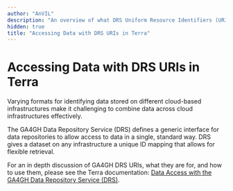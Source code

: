 ```yaml
---
author: "AnVIL"
description: "An overview of what DRS Uniform Resource Identifiers (URIs) are, and why they are used in Terra. It also outlines where they are used and how to access the data they represent in the Terra platform."
hidden: true
title: "Accessing Data with DRS URIs in Terra"
---
```


# Accessing Data with DRS URIs in Terra

Varying formats for identifying data stored on different cloud-based infrastructures make it challenging to combine data across cloud infrastructures effectively.

The GA4GH Data Repository Service (DRS) defines a generic interface for data repositories to allow access to data in a single, standard way. DRS gives a dataset on any infrastructure a unique ID mapping that allows for flexible retrieval.

For an in depth discussion of GA4GH DRS URIs, what they are for, and how to use them, please see the Terra documentation: [Data Access with the GA4GH Data Repository Service (DRS)](https://support.terra.bio/hc/en-us/articles/360039330211).
